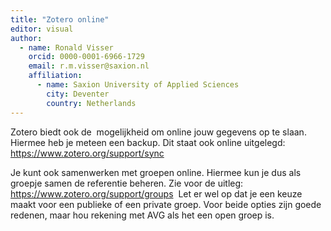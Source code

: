 ```yaml
---
title: "Zotero online"
editor: visual
author:
  - name: Ronald Visser
    orcid: 0000-0001-6966-1729
    email: r.m.visser@saxion.nl
    affiliation: 
      - name: Saxion University of Applied Sciences
        city: Deventer
        country: Netherlands
---
```


Zotero biedt ook de  mogelijkheid om online jouw gegevens op te slaan. Hiermee heb je meteen een backup. Dit staat ook online uitgelegd: <https://www.zotero.org/support/sync>

Je kunt ook samenwerken met groepen online. Hiermee kun je dus als groepje samen de referentie beheren. Zie voor de uitleg: <https://www.zotero.org/support/groups>  Let er wel op dat je een keuze maakt voor een publieke of een private groep. Voor beide opties zijn goede redenen, maar hou rekening met AVG als het een open groep is.

